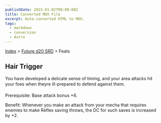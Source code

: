 ```yaml
---
publishDate: 2023-01-02T00:00:00Z
title: Converted MDX File
excerpt: Auto-converted HTML to MDX.
tags:
  - markdown
  - conversion
  - Astro
---
```






[Index](-index) > [Future d20 SRD](future-d20-srd-index) > Feats




## Hair Trigger


You have developed a delicate sense of timing, and your area attacks hit your foes when theyre ill-prepared to defend against them.


Prerequisite: Base attack bonus +6.


Benefit: Whenever you make an attack from your mecha that requires enemies to make Reflex saving throws, the DC for such saves is increased by +2.



